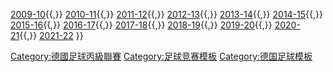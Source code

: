 {{Navbox
|name = 德丙賽季
|title = [[德国足球丙级联赛|德国足球丙级联赛历届赛季]]
|list1 = [[2008年至2009年德国足球丙级联赛|2008-09]]{{,}} [[2009年至2010年德国足球丙级联赛|2009-10]]{{,}} [[2010年至2011年德国足球丙级联赛|2010-11]]{{,}} [[2011年至2012年德国足球丙级联赛|2011-12]]{{,}} [[2012年至2013年德国足球丙级联赛|2012-13]]{{,}} [[2013年至2014年德国足球丙级联赛|2013-14]]{{,}} [[2014年至2015年德国足球丙级联赛|2014-15]]{{,}} [[2015年至2016年德国足球丙级联赛|2015-16]]{{,}} [[2016年至2017年德国足球丙级联赛|2016-17]]{{,}} [[2017年至2018年德国足球丙级联赛|2017-18]]{{,}} [[2018年至2019年德国足球丙级联赛|2018-19]]{{,}} [[2019年至2020年德国足球丙级联赛|2019-20]]{{,}} [[2020年至2021年德国足球丙级联赛|2020-21]]{{,}} [[2021年至2022年德国足球丙级联赛|2021-22]]
}}<noinclude>

[[Category:德國足球丙級聯賽]]
[[Category:足球竞赛模板]]
[[Category:德国足球模板]]

</noinclude>